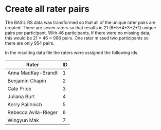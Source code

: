 # Create all rater pairs

The BASIL RS data was transformed so that all of the unique rater pairs are created. There are seven raters so that results in 21 (6+5+4+3+2+1) unique pairs per participant. With 46 participants, if there were no missing data, this would be 21 \* 46 = 966 pairs. One rater missed two participants so there are only 954 pairs.

In the resulting data file the raters were assigned the following ids.

| Rater                | ID  |
|----------------------|-----|
| Anna MacKay-Brandt   | 1   |
| Benjamin Chapin      | 2   |
| Cate Price           | 3   |
| Juliana Burt         | 4   |
| Kerry Palihnich      | 5   |
| Rebecca Avila-Rieger | 6   |
| Wingyun Mak          | 7   |

